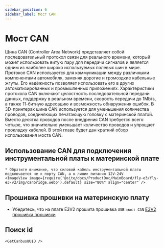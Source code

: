 ```yaml
---
sidebar_position: 6
sidebar_label: Мост CAN
---
```







# Мост CAN

Шина CAN (Controller Area Network) представляет собой последовательный протокол связи для реального времени, который может использовать витую пару для передачи сигналов и является одним из наиболее широко используемых полевых шин в мире. Протокол CAN используется для коммуникации между различными компонентами автомобиля, заменяя дорогие и громоздкие кабельные жгуты. Его надёжность позволяет использовать его в других автоматизированных и промышленных приложениях. Характеристики протокола CAN включают целостность последовательной передачи данных, поддержку в реальном времени, скорость передачи до 1Mb/s, а также 11-битную адресацию и возможность обнаружения ошибок.
В 3D-принтерах шина CAN используется для уменьшения количества проводов, соединяющих печатающую головку с материнской платой. Вместо десятка проводов после внедрения CAN требуется всего четыре, что значительно уменьшает количество проводов и упрощает прокладку кабелей.
В этой главе будет дан краткий обзор использования моста CAN.

## Использование CAN для подключения инструментальной платы к материнской плате

    * Обратите внимание, что силовой кабель инструментальной платы подключается не к порту CAN, а к линии питания 12V-24V
    <ImageView image={require('@site/docs/ProductDoc/MainBoard/fly-e3/fly-e3-v2/img/canbridge.webp').default} size="80%" align="center" />


## Прошивка прошивки на материнскую плату

* Убедитесь, что на плате E3V2 прошита прошивка `USB мост CAN`
[E3V2 прошивка прошивки](/docs/ProductDoc/MainBoard/fly-e3/fly-e3-v2/flash/can.mdx "Нажмите, чтобы перейти") 

## Поиск id

    <GetCanbusUUID />